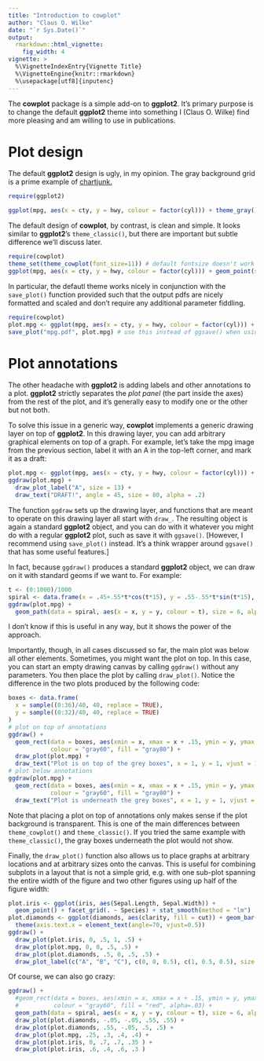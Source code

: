 ```yaml
---
title: "Introduction to cowplot"
author: "Claus O. Wilke"
date: "`r Sys.Date()`"
output:
  rmarkdown::html_vignette:
    fig_width: 4
vignette: >
  %\VignetteIndexEntry{Vignette Title}
  %\VignetteEngine{knitr::rmarkdown}
  %\usepackage[utf8]{inputenc}
---
```

The **cowplot** package is a simple add-on to **ggplot2**. It's primary purpose is to change the default **ggplot2** theme into something I (Claus O. Wilke) find more pleasing and am willing to use in publications.

# Plot design

The default **ggplot2** design is ugly, in my opinion. The gray background grid is a prime example of [chartjunk.](http://en.wikipedia.org/wiki/Chartjunk)
```r
require(ggplot2)
```
```r
ggplot(mpg, aes(x = cty, y = hwy, colour = factor(cyl))) + theme_gray() + geom_point(size=2.5)
```

The default design of **cowplot**, by contrast, is clean and simple. It looks similar to **ggplot2**'s `theme_classic()`, but there are important but subtle difference we'll discuss later.
```r
require(cowplot)
theme_set(theme_cowplot(font_size=11)) # default fontsize doesn't work well for online viewing
ggplot(mpg, aes(x = cty, y = hwy, colour = factor(cyl))) + geom_point(size=2.5)
```

In particular, the defautl theme works nicely in conjunction with the `save_plot()` function provided such that the output pdfs are nicely formatted and scaled and don't require any additional parameter fiddling.
```r
require(cowplot)
plot.mpg <- ggplot(mpg, aes(x = cty, y = hwy, colour = factor(cyl))) + geom_point(size=2.5)
save_plot("mpg.pdf", plot.mpg) # use this instead of ggsave() when using cowplot
```

# Plot annotations

The other headache with **ggplot2** is adding labels and other annotations to a plot. **ggplot2** strictly separates the *plot panel* (the part inside the axes) from the rest of the plot, and it's generally easy to modify one or the other but not both.

To solve this issue in a generic way, **cowplot** implements a generic drawing layer on top of **ggplot2**. In this drawing layer, you can add arbitrary graphical elements on top of a graph. For example, let's take the mpg image from the previous section, label it with an A in the top-left corner, and mark it as a draft:
```r
plot.mpg <- ggplot(mpg, aes(x = cty, y = hwy, colour = factor(cyl))) + geom_point(size=2.5)
ggdraw(plot.mpg) + 
  draw_plot_label("A", size = 13) + 
  draw_text("DRAFT!", angle = 45, size = 80, alpha = .2)
```

The function `ggdraw` sets up the drawing layer, and functions that are meant to operate on this drawing layer all start with `draw_`. The resulting object is again a standard **ggplot2** object, and you can do with it whatever you might do with a regular **ggplot2** plot, such as save it with `ggsave()`. [However, I recommend using `save_plot()` instead. It's a think wrapper around `ggsave()` that has some useful features.]

In fact, because `ggdraw()` produces a standard **ggplot2** object, we can draw on it with standard geoms if we want to. For example:
```r
t <- (0:1000)/1000
spiral <- data.frame(x = .45+.55*t*cos(t*15), y = .55-.55*t*sin(t*15), t)
ggdraw(plot.mpg) + 
  geom_path(data = spiral, aes(x = x, y = y, colour = t), size = 6, alpha = .4)
```

I don't know if this is useful in any way, but it shows the power of the approach.

Importantly, though, in all cases discussed so far, the main plot was below all other elements. Sometimes, you might want the plot on top. In this case, you can start an empty drawing canvas by calling `ggdraw()` without any parameters. You then place the plot by calling `draw_plot()`. Notice the difference in the two plots produced by the following code:
```r
boxes <- data.frame(
  x = sample((0:36)/40, 40, replace = TRUE),
  y = sample((0:32)/40, 40, replace = TRUE)
)
# plot on top of annotations
ggdraw() + 
  geom_rect(data = boxes, aes(xmin = x, xmax = x + .15, ymin = y, ymax = y + .15),
            colour = "gray60", fill = "gray80") +
  draw_plot(plot.mpg) +
  draw_text("Plot is on top of the grey boxes", x = 1, y = 1, vjust = 1, hjust = 1, size = 10, fontface = 'bold')
# plot below annotations
ggdraw(plot.mpg) + 
  geom_rect(data = boxes, aes(xmin = x, xmax = x + .15, ymin = y, ymax = y + .15),
            colour = "gray60", fill = "gray80") + 
  draw_text("Plot is underneath the grey boxes", x = 1, y = 1, vjust = 1, hjust = 1, size = 10, fontface = 'bold')
```

Note that placing a plot on top of annotations only makes sense if the plot background is transparent. This is one of the main differences between `theme_cowplot()` and `theme_classic()`. If you tried the same example with `theme_classic()`, the gray boxes underneath the plot would not show.

Finally, the `draw_plot()` function also allows us to place graphs at arbitrary locations and at arbitrary sizes onto the canvas. This is useful for combining subplots in a layout that is not a simple grid, e.g. with one sub-plot spanning the entire width of the figure and two other figures using up half of the figure width:
```r
plot.iris <- ggplot(iris, aes(Sepal.Length, Sepal.Width)) + 
  geom_point() + facet_grid(. ~ Species) + stat_smooth(method = "lm")
plot.diamonds <- ggplot(diamonds, aes(clarity, fill = cut)) + geom_bar() +
  theme(axis.text.x = element_text(angle=70, vjust=0.5))
ggdraw() +
  draw_plot(plot.iris, 0, .5, 1, .5) +
  draw_plot(plot.mpg, 0, 0, .5, .5) +
  draw_plot(plot.diamonds, .5, 0, .5, .5) +
  draw_plot_label(c("A", "B", "C"), c(0, 0, 0.5), c(1, 0.5, 0.5), size = 15)
```

Of course, we can also go crazy:
```r
ggdraw() +
  #geom_rect(data = boxes, aes(xmin = x, xmax = x + .15, ymin = y, ymax = y + .15),
  #          colour = "gray60", fill = "red", alpha=.03) +
  geom_path(data = spiral, aes(x = x, y = y, colour = t), size = 6, alpha = .4) +
  draw_plot(plot.diamonds, -.05, -.05, .55, .55) +
  draw_plot(plot.diamonds, .55, -.05, .5, .5) +
  draw_plot(plot.mpg, .25, .3, .4, .4) +
  draw_plot(plot.iris, 0, .7, .7, .35 ) +
  draw_plot(plot.iris, .6, .4, .6, .3 )
```

